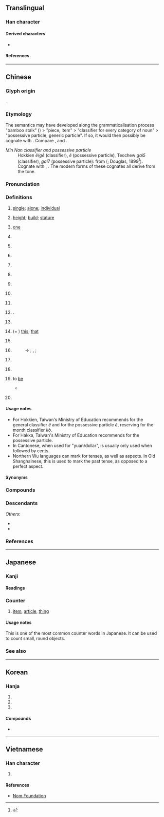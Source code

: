 {{also|个}}
{{character info/subpage}}
==Translingual==
{{stroke order|strokes=10}}
{{stroke order|type=animate}}

===Han character===
{{Han char|rn=9|rad=人|as=08|sn=10|four=26200|canj=OWJR|ids=⿰亻固}}

====Derived characters====
* {{lang-lite|sc=Hani|mul|[[嗰]]([[𠮶]]), [[𬚅]]}}

====References====
{{Han ref|kx=0107.170|dkj=00758|dj=0228.020|hdz=10178.030|uh=500B}}

----

==Chinese==
{{zh-forms|s=个|t2=箇}}

===Glyph origin===
{{Han etym}}
{{Han compound|人|alt1=亻|固|c1=s|c2=p|t1=person|ls=psc}}.

===Etymology===
The semantics may have developed along the grammaticalisation process "bamboo stalk" ({{zh-l|*箇}}) > "piece, item" > "classifier for every category of noun" > "possessive particle, generic particle". If so, it would then possibly be cognate with {{och-l|竿|bamboo, rod}}. Compare {{cog|bo|མཁར་བ}}, {{m|bo|འཁར་བ||walking stick, staff}} and {{cog|th|ก้าน||stem, stalk}}.

; ''Min Nan classifier and possessive particle''
: Hokkien ''ê''/''gê'' (classifier), ''ê'' (possessive particle), Teochew ''gai5'' (classifier), ''gai7'' (possessive particle): from {{och-l|其|id=2}} ({{zh-ref|Li, 2002}}; Douglas, 1899<ref>{{R:nan:Douglas|dê|99}}</ref>). Cognate with {{cog|cdo|其|tr=gì|t=''possessive particle''}}, {{cog|mnp|的|tr=gâ̤|t=''possessive particle''}}. The modern forms of these cognates all derive from the {{zh-l|陽平|tr=-|t=''yangping''}} tone.

===Pronunciation===
{{zh-pron
|m=gè,ge,gě
|m_note=ge - classifier; gě - colloquial, used in {{zh-l|*自個兒}}
|m-s=go4
|dg=гә1
|c=go3
|c-t=goi1
|g=go4
|h=pfs=ke/kai;gd=gê4
|j=ge3
|mb=gŏ̤
|md=gó̤/gá
|md_note=gó̤ - literary; gá - classifier
|mn=kò/ê/qz:gê/pn:lê
|mn_note=kò - literary (including classifier for months); ê/gê - generic classifier; ê - possessive particle (usually written as {{zh-l|*的}})
|mn-t=go6/gai5/gai7
|mn-t_note=go6 - literary; gai5 - classifier, or particle introducing the object of the verb (equivalent to {{zh-l|*把}}); gai7 - possessive particle
|w=5geq,5hheq,4eq,2ku
|w_note=5geq ~ 5hheq ~ 4eq - classifier or particle; 2ku - literary
|x=go4
|ma=y
|ca=LL-Q9186-Luilui6666-个.wav
|mc=y
|oc=y
|cat=n,cl,part,a,adv,mn-t:v
}}

===Definitions===
{{zh-hanzi}}

# [[single]]; [[alone]]; [[individual]]
#: {{zh-x|個{gè}人|an individual; personal}}
#: {{zh-x|個{gè}體|individuality}}
#: {{zh-x|個{gè}別|individual; separate; some; a couple of}}
# [[height]]; [[build]]; [[stature]]
#: {{zh-x|個{gè}子{zi}|height; stature}}
#: {{zh-x|個{gè}兒{r}|size}}
# {{lb|zh|dialectal Hakka|dialectal Min|dialectal Wu}} [[one]]
# {{n-g|The generic classifier for people or for things lacking specific classifiers.}}
#: {{zh-x|一 個{gè} 人|one person}}
#: {{zh-x|每 個{gè} 人|every person; everyone}}
#: {{zh-x|我 有 一 個{gè} 問題。|I have a question.}}
#: {{zh-x|兩{nn̄g} 個 人|two people|TW}}
#: {{zh-x|住 響 你 屋企 個 陳 先生 係 邊度 人 嚟 㗎？|Where is that Mr. Chan who lives at your house from?|C-GZ}}
# {{zh-classifier|[[hour]]s and [[month]]s}}
#: {{zh-x|一 個{gè} 鐘頭|one hour}}
#: {{zh-x|九 個{gè} 月|nine months}}
#: {{zh-x|三 個{kò} 月|three months|TW}}
# {{n-g|Alternative classifier, for nouns having specific classifiers. Often colloquial and regional. Usage varies greatly between different topolects.}}
#: {{zh-x|一 個{gè} 學校|one school}}
#: {{zh-x|一 個 井|a well|C-GZ}}
#: {{zh-x|一 個 房{fong4-2}|a room|C-GZ}}
# {{lb|zh|Cantonese|Hakka|Teochew|Puxian Min|Wenzhou|_|Wu}} {{zh-classifier|[[money]]|t=[[yuan]], [[dollar]]; [[buck]]}}
#: {{zh-x|三 個 九 毫 九|three '''dollars''' and ninety-nine cents|C}}
#: {{zh-x|八 個 六|eight '''dollars''' and sixty cents|C}}
#: {{zh-x|個 半 十 隻 檸檬{mung4-1}|ten lemons for a '''dollar''' and a half|C}}
#: {{zh-x|三 個 銀|three '''dollars'''|H}}
#: {{zh-x|兩 斤 五 個|two catties for five '''dollars'''|MN-T|tr=no6 geng1 ngou6 '''gai5'''}}
#: {{zh-x|個 銀 三 粒|three for a '''buck'''|MN-T|tr='''gai5''' ngeng5 san1 liab8}}
# {{lb|zh|Cantonese|slang}} {{zh-classifier|[[money]]|t=ten thousand yuan, dollars, etc.}}
#: {{zh-x|佢 爭 人 十 個。|He owes them a hundred grand.|C}}
# {{lb|zh|Mandarin|colloquial}} {{n-g|Particle, placed between a verb and numbers, showing that the following numbers are approximate, not accurate.}}
#: {{zh-x|他 一下 跑 個{gè} 兩 三 公里 都 不在話下。|Running two or three kilometers in one go is a piece of cake for him.}}
#: {{zh-x|他們 倆 就 差{chà} 個{gè} 一 兩 歲。|The age difference between them is only about one or two years.}}
# {{lb|zh|Mandarin|Cantonese|colloquial}} {{n-g|Particle, placed between a verb and its object or complement, adding a sense of ease, swiftness and one-offness to the action.}}
#: {{zh-x|吃 個{gè} 飯，洗 個 澡，休息{xi} 休息{xi}|have a meal, take a shower and have some rest}}
#: {{zh-x|我們 昨天 見 了 個{gè} 面，聊 了 聊 近況。|We met yesterday, and chatted about how we've been recently.}}
# {{lb|zh|Mandarin|colloquial}} {{n-g|Particle used after {{zh-l|些}}.}}
#: {{zh-x|那些個{gè} 年 的 事 現在 回憶 起來 還是 記憶猶新。|It feels like yesterday when I reminisce about those stories in the past.}}
# {{n-g|Particle between a verb and its complement}}.
#: {{zh-x|吃 個 夠|to eat enough}}
#: {{zh-x|忙 個 不停|to be as busy as a bee}}
#: {{zh-x|唱 個 痛快|to sing to one’s heart’s content}}
# {{lb|zh|dialectal Mandarin}} {{n-g|Particle used in some time-related words.}}
#: {{zh-x|今兒{r}個|(''dialectal'') today}}
# {{lb|zh|literary|or|Wu|Xiang|Gan|dialectal Cantonese|dialectal|_|Min}} (= {{zh-l|*搿}}) [[this]]; [[that]]
#: {{zh-x|'''個''' 個 人|this person|SH}}
#: {{zh-x|個 隻 鴨子 勿 大 酥|This duck hasn't been cooked long enough for it to become tender.|SH}}
# {{lb|zh|Cantonese|Wu}} {{n-g|Word-initial particle, serving as the definite article.}}
#: {{zh-x|個 人 今朝 為啥 勿 來|Why hasn't that guy come today?|SH}}
# {{lb|zh|dialectal Cantonese|Hakka|Min Nan|Wu}} {{n-g|Possessive particle. Equivalent to Mandarin {{zh-l|的|tr=de}}.}}
#: → {{zh-l|嘅|tr=ge3}} {{qualifier|Cantonese}}; {{zh-l|格|tr=kaq}}, {{zh-l|額|tr=gheq}} {{qualifier|Wu}}; {{zh-l|的|tr=ê}} {{qualifier|Hokkien}}
#: {{zh-x|我 個 冊|my book|MN}}
#: {{zh-x|我 個 書|my book|MN-T|tr=ua2 '''gai7''' ze1}}
#: {{zh-x|我 個 小囡|tr=3ngu&5hheq&2xiau noe|my child|SH}}
#: {{zh-x|客家 個 精神|the Hakka spirit|H}}
# {{lb|zh|dialectal}} {{n-g|Sentence-final declarative, affirmative, or prohibitive particle. Equivalent to Mandarin {{zh-l|的|tr=de}}, {{zh-l|了}}.}}
#: {{zh-x|標語 勿 是 我 寫 個。|tr=1piau nyy&5veq zr&3ngu&2xia&5hheq|I didn't write that slogan.|SH}}
#: {{zh-x|事體 老 妖 個。|tr=3zr thi&3lau+1iau hheq|It's quite an odd happenstance.|ref='''2011''', Hu Baotan, {{lang|zh|弄堂}}|SH}}
# {{lb|zh|often|dialectal}} {{n-g|Emphatic particle between a pronoun and a noun, usually to highlight some negative quality of the person.}}
#: {{zh-x|你 個{gè} 笨蛋！|You idiot!}}
#: {{zh-x|佢 個 人 好 懶。|He/she is such a sluggard.|C}}
# {{lb|zh|Teochew}} to [[be]]
#: {{zh-x|我 '''個''' 學生，我 個 生日 '''個''' 十月 三 號。|I '''am''' a student. My birthday '''is''' 3rd October.|MN-T|tr=ua2 '''gai5''' hag8 sêng1, ua2 gai7 sên1 rig8 '''gai5''' zab8 ghuêh8 san1 ho7.}}
#: {{zh-x|關西 '''個''' 日本 個，關中 是 陝西。|tr=guang1 sai1 '''gai5''' rig8 bung2 gai7, guang dong1 si6 siam2 sai1.|Kansai ("west of the pass") '''is''' in Japan; Guanzhong ("within the pass") is in Shaanxi.|MN-T|ref=[https://forvo.com/word/關西是日本的，关中是陕西。 Forvo]}}
#* {{zh-x|我 '''個''' 潮州 來 個。|I come from Chaozhou. (i.e., It is Chaozhou that I come from.)|MN-T|tr=ua2 '''gai5''' dio5 ziu1 lai5 gai7|ref=Based on '''2011''', Hui Ling Xu; Stephen Matthews, On the polyfunctionality and grammaticalization of the morpheme ''kai'' in the Chaozhou dialect, in Foong Ha Yap; Karen Grunow-Hårsta; Janick Wrona (eds.), ''Nominalization in Asian Languages: Diachronic and typological perspectives'', page 121}}
# {{lb|zh|dated|_|Shanghainese Wu}} {{n-g|Used to indicate the past '''tense'''.}}
#: {{zh-x|我伲 一直 替 㑚 一家 人家 交易，勿 到 別人 家 去 個。|tr=|We've been trading with your family, we haven't gone to any other families.|SH|ref='''2010''', Qian Nairong, {{lang|zh|《從〈滬語便商〉所見的老上海話時態》}} (''Tenses and Aspects? Old Shanghainese as Found in the Book Huyu Bian Shang'')}}

====Usage notes====
* For Hokkien, Taiwan's Ministry of Education recommends {{zh-l|*个}} for the general classifier ''ê'' and {{zh-l|*的}} for the possessive particle ''ê'', reserving {{zh-l|*個}} for the month classifier ''kò''.
* For Hakka, Taiwan's Ministry of Education recommends {{zh-l|个}} for the possessive particle.
* In Cantonese, when used for "yuan/dollar", {{lang|zh|個}} is usually only used when followed by cents.
* Northern Wu languages can mark for tenses, as well as aspects. In Old Shanghainese, this is used to mark the past tense, as opposed to a perfect aspect.

====Synonyms====
{{see derivation subpage|Chinese}}

===Compounds===
{{see derivation subpage|Chinese}}

===Descendants===
{{CJKV||こ|개|cá}}
''Others'':
* {{desc|wuh|-ge}}
* {{desc|bor=1|vi|cái}}

===References===
<references/>

{{zh-cat|Beginning}}

----

==Japanese==

===Kanji===
{{ja-kanji|grade=5|rs=人08}}

====Readings====
{{ja-readings
|goon=か
|kanon=か
|toon=こ
}}

===Counter===
{{ja-kanjitab|こ|yomi=toon}}
{{ja-pos|counter|こ}}

# [[item]], [[article]], [[thing]]
#: {{ja-usex|[[あの]] [[枝]] に [[桜ん坊]] が [[十%二%]]'''個''' [[だけ]] [[あります]]。|あの えだ に さくらんぼ が じゅう%に%-'''こ''' だけ あります。|There are only twelve cherries on that branch.}}

====Usage notes====
This is one of the most common counter words in Japanese. It can be used to count small, round objects.

===See also===
{{see-temp|ja-number-counter:個}}

----

==Korean==

===Hanja===
{{ko-hanja|낱|개}}

# {{hanja form of|개|a [[piece]]}}
# {{hanja form of|개|a [[unit]]}}
# {{hanja form of|개|an [[item]]}}

====Compounds====
* {{ko-l|개인|[[individual]]|個人}}

----

==Vietnamese==

===Han character===
{{vi-readings|reading=[[cá]], [[cái]]|rs=人08}}

# {{n-g-lite|generic classifier}}

====References====
* [http://nomfoundation.org/common/nom_details.php?codepoint=500b Nom Foundation]